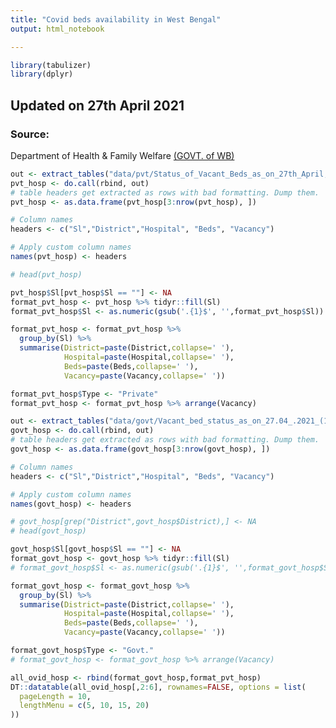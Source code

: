 ```yaml
---
title: "Covid beds availability in West Bengal"
output: html_notebook

---
```


```r
library(tabulizer)
library(dplyr)

```

## Updated on 27th April 2021

### Source: 

Department of Health & Family Welfare [(GOVT. of WB)](https://www.wbhealth.gov.in/)

```r
out <- extract_tables("data/pvt/Status_of_Vacant_Beds_as_on_27th_April,.2021_.pdf")
pvt_hosp <- do.call(rbind, out)
# table headers get extracted as rows with bad formatting. Dump them.
pvt_hosp <- as.data.frame(pvt_hosp[3:nrow(pvt_hosp), ])

# Column names
headers <- c("Sl","District","Hospital", "Beds", "Vacancy")

# Apply custom column names
names(pvt_hosp) <- headers

# head(pvt_hosp)
```


```r
pvt_hosp$Sl[pvt_hosp$Sl == ""] <- NA
format_pvt_hosp <- pvt_hosp %>% tidyr::fill(Sl)
format_pvt_hosp$Sl <- as.numeric(gsub('.{1}$', '',format_pvt_hosp$Sl))

format_pvt_hosp <- format_pvt_hosp %>%
  group_by(Sl) %>%
  summarise(District=paste(District,collapse=' '), 
            Hospital=paste(Hospital,collapse=' '),
            Beds=paste(Beds,collapse=' '), 
            Vacancy=paste(Vacancy,collapse=' ')) 

format_pvt_hosp$Type <- "Private"
format_pvt_hosp <- format_pvt_hosp %>% arrange(Vacancy)
```


```r
out <- extract_tables("data/govt/Vacant_bed_status_as_on_27.04_.2021_(1)_.pdf")
govt_hosp <- do.call(rbind, out)
# table headers get extracted as rows with bad formatting. Dump them.
govt_hosp <- as.data.frame(govt_hosp[3:nrow(govt_hosp), ])

# Column names
headers <- c("Sl","District","Hospital", "Beds", "Vacancy")

# Apply custom column names
names(govt_hosp) <- headers

# govt_hosp[grep("District",govt_hosp$District),] <- NA
# head(govt_hosp)
```


```r
govt_hosp$Sl[govt_hosp$Sl == ""] <- NA
format_govt_hosp <- govt_hosp %>% tidyr::fill(Sl)
# format_govt_hosp$Sl <- as.numeric(gsub('.{1}$', '',format_govt_hosp$Sl))

format_govt_hosp <- format_govt_hosp %>%
  group_by(Sl) %>%
  summarise(District=paste(District,collapse=' '), 
            Hospital=paste(Hospital,collapse=' '),
            Beds=paste(Beds,collapse=' '), 
            Vacancy=paste(Vacancy,collapse=' ')) 

format_govt_hosp$Type <- "Govt."
# format_govt_hosp <- format_govt_hosp %>% arrange(Vacancy)
```


```r
all_ovid_hosp <- rbind(format_govt_hosp,format_pvt_hosp)
DT::datatable(all_ovid_hosp[,2:6], rownames=FALSE, options = list(
  pageLength = 10,
  lengthMenu = c(5, 10, 15, 20)
))
```

